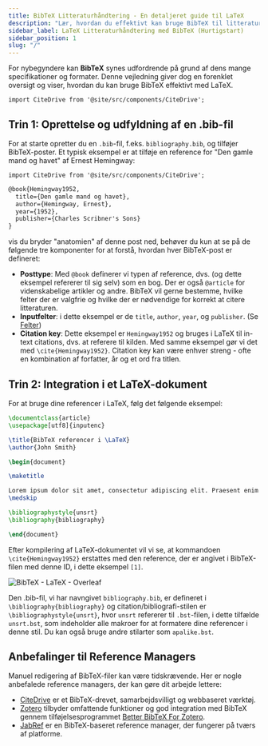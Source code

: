 ```yaml
---
title: BibTeX Litteraturhåndtering - En detaljeret guide til LaTeX
description: "Lær, hvordan du effektivt kan bruge BibTeX til litteraturhåndtering med LaTeX, fra at oprette en .bib-fil til at integrere den i dit LaTeX-dokument."
sidebar_label: LaTeX Litteraturhåndtering med BibTeX (Hurtigstart)
sidebar_position: 1
slug: "/"
---
```


For nybegyndere kan **BibTeX** synes udfordrende på grund af dens mange specifikationer og formater. Denne vejledning giver dog en forenklet oversigt og viser, hvordan du kan bruge BibTeX effektivt med LaTeX.

```mdx-code-block
import CiteDrive from '@site/src/components/CiteDrive';
```
<CiteDrive /> 

## Trin 1: Oprettelse og udfyldning af en .bib-fil

For at starte opretter du en `.bib`-fil, f.eks. `bibliography.bib`, og tilføjer BibTeX-poster. Et typisk eksempel er at tilføje en reference for "Den gamle mand og havet" af Ernest Hemingway:

```mdx-code-block
import CiteDrive from '@site/src/components/CiteDrive';
```
<CiteDrive /> 


```latex
@book{Hemingway1952,
  title={Den gamle mand og havet},
  author={Hemingway, Ernest},
  year={1952},
  publisher={Charles Scribner's Sons}
}
```

vis du bryder "anatomien" af denne post ned, behøver du kun at se på de følgende tre komponenter for at forstå, hvordan hver BibTeX-post er defineret:

- **Posttype**: Med `@book` definerer vi typen af reference, dvs. (og dette eksempel refererer til sig selv) som en bog. Der er også `@article` for videnskabelige artikler og andre. BibTeX vil gerne bestemme, hvilke felter der er valgfrie og hvilke der er nødvendige for korrekt at citere litteraturen.
- **Inputfelter**: i dette eksempel er de `title`, `author`, `year`, og `publisher`. (Se [Felter](/fields))
- **Citation key**: Dette eksempel er `Hemingway1952` og bruges i LaTeX til in-text citations, dvs. at referere til kilden. Med samme eksempel gør vi det med `\cite{Hemingway1952}`. Citation key kan være enhver streng - ofte en kombination af forfatter, år og et ord fra titlen.

## Trin 2: Integration i et LaTeX-dokument

For at bruge dine referencer i LaTeX, følg det følgende eksempel:

```latex
\documentclass{article}
\usepackage[utf8]{inputenc}

\title{BibTeX referencer i \LaTeX}
\author{John Smith}

\begin{document}

\maketitle

Lorem ipsum dolor sit amet, consectetur adipiscing elit. Praesent enim urna, dapibus et bibendum vel, consectetur et turpis. Cras a molestie nulla. \cite{Hemingway1952}
\medskip

\bibliographystyle{unsrt}
\bibliography{bibliography}

\end{document}
```

Efter kompilering af LaTeX-dokumentet vil vi se, at kommandoen `\cite{Hemingway1952}` erstattes med den reference, der er angivet i BibTeX-filen med denne ID, i dette eksempel `[1]`.

![BibTeX - LaTeX - Overleaf](@site/static/img/tutorial/LaTeX_Overleaf_BibTeX-Example.png)

Den .bib-fil, vi har navngivet `bibliography.bib`, er defineret i `\bibliography{bibliography}` og citation/bibliografi-stilen er `\bibliographystyle{unsrt}`, hvor `unsrt` refererer til `.bst`-filen, i dette tilfælde `unsrt.bst`, som indeholder alle makroer for at formatere dine referencer i denne stil. Du kan også bruge andre stilarter som `apalike.bst`.

## Anbefalinger til Reference Managers

Manuel redigering af BibTeX-filer kan være tidskrævende. Her er nogle anbefalede reference managers, der kan gøre dit arbejde lettere:

- [CiteDrive](https://www.citedrive.com/) er et BibTeX-drevet, samarbejdsvilligt og webbaseret værktøj.
- [Zotero](https://www.zotero.org/) tilbyder omfattende funktioner og god integration med BibTeX gennem tilføjelsesprogrammet [Better BibTeX For Zotero](https://retorque.re/zotero-better-bibtex/).
- [JabRef](https://www.jabref.org/) er en BibTeX-baseret reference manager, der fungerer på tværs af platforme.
